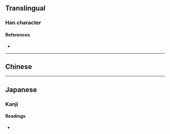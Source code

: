 {{also|淵}}
{{character info/new}}
==Translingual==

===Han character===
{{Han char|rn=85|rad=水|as=08|sn=11|four=|canj=ELFL|ids=⿰氵⿲丿米丨}}

====References====
* {{Han ref|kx=0633.371|dkj=17750|dj=1039.190|hdz=31654.020|uh=6E0A|ud=28170}}

----

==Chinese==
{{zh-see|淵}}

----

==Japanese==

===Kanji===
{{ja-kanji|grade=|rs=水08|kyu=淵}}

====Readings====
* {{ja-readings|on=[[えん]] (en)|kun=[[ふち]] (fuchi), [[ぶち]] (buchi)}}